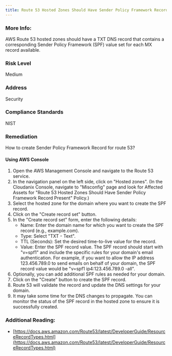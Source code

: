 ```yaml
---
title: Route 53 Hosted Zones Should Have Sender Policy Framework Record Present
---
```


### More Info:

AWS Route 53 hosted zones should have a TXT DNS record that contains a corresponding Sender Policy Framework (SPF) value set for each MX record available.

### Risk Level

Medium

### Address

Security

### Compliance Standards

NIST

### Remediation

How to create Sender Policy Framework Record for route 53?

#### Using AWS Console

1. Open the AWS Management Console and navigate to the Route 53 service.
2. In the navigation panel on the left side, click on "Hosted zones".
    (In the Cloudanix Console, navigate to "Misconfig" page and look for Affected Assets for "Route 53 Hosted Zones Should Have Sender Policy Framework Record Present" Policy.)
3. Select the hosted zone for the domain where you want to create the SPF record.
4. Click on the "Create record set" button.
5. In the "Create record set" form, enter the following details:
   - Name: Enter the domain name for which you want to create the SPF record (e.g., example.com).
   - Type: Select "TXT - Text".
   - TTL (Seconds): Set the desired time-to-live value for the record.
   - Value: Enter the SPF record value. The SPF record should start with "v=spf1" and include the specific rules for your domain's email authentication. For example, if you want to allow the IP address 123.456.789.0 to send emails on behalf of your domain, the SPF record value would be "v=spf1 ip4:123.456.789.0 -all".
6. Optionally, you can add additional SPF rules as needed for your domain.
7. Click on the "Create" button to create the SPF record.
8. Route 53 will validate the record and update the DNS settings for your domain.
9. It may take some time for the DNS changes to propagate. You can monitor the status of the SPF record in the hosted zone to ensure it is successfully created.

### Additional Reading:

- [https://docs.aws.amazon.com/Route53/latest/DeveloperGuide/ResourceRecordTypes.html](https://docs.aws.amazon.com/Route53/latest/DeveloperGuide/ResourceRecordTypes.html)
